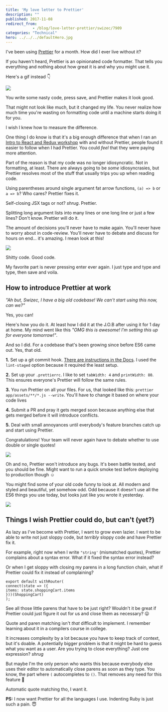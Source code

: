 ```yaml
---
title: 'My love letter to Prettier'
description: ""
published: 2017-11-08
redirect_from: 
            - /blog/love-letter-prettier/swizec/7909
categories: "Technical"
hero: ../../../defaultHero.jpg
---
```

I&#x27;ve been using [Prettier](https://github.com/prettier/prettier) for a month. How did I ever live without it?



If you haven&#x27;t heard, Prettier is an opinionated code formatter. That tells you everything and nothing about how great it is and why you might use it.



Here&#x27;s a gif instead 👇



![](./img/blog-wp-content-uploads-2017-11-prettier-magic.gif)



You write some nasty code, press save, and Prettier makes it look good.



That might not look like much, but it changed my life. You never realize how much time you&#x27;re wasting on formatting code until a machine starts doing it for you.



I wish I knew how to measure the difference.



One thing I do know is that it&#x27;s a big enough difference that when I ran an [Intro to React and Redux workshop](https://swizec.com/blog/teaching-stubhub-react-redux/swizec/7860) with and without Prettier, people found it easier to follow when I had Prettier. You could _feel_ that they were paying more attention.



Part of the reason is that my code was no longer idiosyncratic. Not in formatting, at least. There are always going to be _some_ idiosyncrasies, but Prettier resolves most of the stuff that usually trips you up when reading code.



Using parentheses around single argument fat arrow functions, `(a) => b` or `a => b`? Who cares? Prettier fixes it.



Self-closing JSX tags or not? _shrug_. Prettier.



Splitting long argument lists into many lines or one long line or just a few lines? Don&#x27;t know. Prettier will do it.



The amount of decisions you&#x27;ll never have to make again. You&#x27;ll never have to worry about in code-review. You&#x27;ll never have to debate and discuss for hours on end… it&#x27;s amazing. I mean look at this!



![](./img/blog-wp-content-uploads-2017-11-prettier-magic-2.gif)



Shitty code. Good code.



My favorite part is never pressing enter ever again. I just type and type and type, then save and voila.



## How to introduce Prettier at work



_&quot;Ah but, Swizec, I have a big old codebase! We can&#x27;t start using this now, can we?&quot;_



Yes, you can!



Here&#x27;s how you do it. At least how I did it at the J.O.B after using it for 1 day at home. My mind went like this _&quot;OMG this is awesome! I&#x27;m setting this up for everyone tomorrow!&quot;_.



And so I did. For a codebase that&#x27;s been growing since before ES6 came out. Yes, that old.



**1.** Set up a git commit hook. [There are instructions in the Docs](https://prettier.io/docs/en/precommit.html). I used the `lint-staged` option because it required the least setup.



**2.** Set up your `.prettierrc`. I like to set `tabWidth: 4` and `printWidth: 80`. This ensures everyone&#x27;s Prettier will follow the same rules.



**3.** You run Prettier on all your files. For us, that looked like this: `prettier app/assets/**/*.js --write`. You&#x27;ll have to change it based on where your code lives



**4.** Submit a PR and pray it gets merged soon because anything else that gets merged before it will introduce conflicts.



**5.** Deal with small annoyances until everybody&#x27;s feature branches catch up and start using Prettier.



Congratulations! Your team will never again have to debate whether to use double or single quotes!



![](./img/blog-wp-content-uploads-2017-11-Pokemon-celebrate.gif)



Oh and no, Prettier won&#x27;t introduce any bugs. It&#x27;s been battle tested, and you should be fine. Might want to run a quick smoke test before deploying to production though ☺️



You might find some of your old code funny to look at. All modern and styled and beautiful, yet somehow odd. Odd because it doesn&#x27;t use all the ES6 things you use today, but looks just like you wrote it yesterday.



![](./img/blog-wp-content-uploads-2017-11-new-fav-prettier.gif)



## Things I wish Prettier could do, but can&#x27;t (yet?)



As lazy as I&#x27;ve become with Prettier, I want to grow even lazier. I want to be able to write not just sloppy code, but _terribly_ sloppy code and have Prettier fix it.



For example, right now when I write `"string'` (mismatched quotes), Prettier complains about a syntax error. What if it fixed the syntax error instead?



Or when I get sloppy with closing my parens in a long function chain, what if Prettier could fix it instead of complaining?



```
export default withRouter(
connect(state => ({
items: state.shoppingCart.items
}))(ShoppingCart)
);
```



See all those little parens that have to be just right? Wouldn&#x27;t it be great if Prettier could just figure it out for us and close them as necessary? 😛



Quote and paren matching isn&#x27;t _that_ difficult to implement. I remember learning about it in a compilers course in college.



It increases complexity by a lot because you have to keep track of context, but it&#x27;s doable. A potentially bigger problem is that it might be hard to guess what you want as a user. Are you trying to close everything? Just one expression? _shrug_



But maybe I&#x27;m the only person who wants this because everybody else uses their editor to automatically close parens as soon as they type. You know, the part where `(` autocompletes to `()`. That removes any need for this feature 🤔



Automatic quote matching tho, I want it.



**PS:** I now want Prettier for all the languages I use. Indenting Ruby is just such a pain. 😇